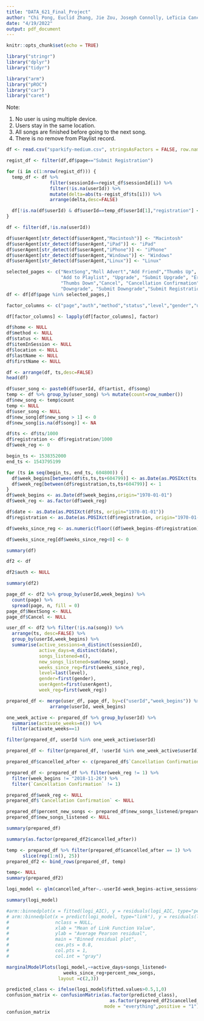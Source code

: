 ```yaml
---
title: "DATA_621_Final_Project"
author: "Chi Pong, Euclid Zhang, Jie Zou, Joseph Connolly, LeTicia Cancel"
date: "4/19/2022"
output: pdf_document
---
```


```r
knitr::opts_chunk$set(echo = TRUE)
```


```r
library("stringr")
library("dplyr")
library("tidyr")

library("arm")
library("pROC")
library("car")
library("caret")
```


Note:

1. No user is using multiple device.
2. Users stay in the same location.
3. All songs are finished before going to the next song.
4. There is no remove from Playlist record.




```r
df <- read.csv("sparkify-medium.csv", stringsAsFactors = FALSE, row.names=1)
```



```r
regist_df <- filter(df,df$page=="Submit Registration")

for (i in c(1:nrow(regist_df))) {
  temp_df <- df %>% 
                filter(sessionId==regist_df$sessionId[i]) %>%
                filter(!is.na(userId)) %>% 
                mutate(delta=abs(ts-regist_df$ts[i])) %>% 
                arrange(delta,desc=FALSE)

  df[!is.na(df$userId) & df$userId==temp_df$userId[1],"registration"] <- regist_df$ts[i]
}
```

```r
df <- filter(df,!is.na(userId))
```


```r
df$userAgent[str_detect(df$userAgent,"Macintosh")] <- "Macintosh"
df$userAgent[str_detect(df$userAgent,"iPad")] <- "iPad"
df$userAgent[str_detect(df$userAgent,"iPhone")] <- "iPhone"
df$userAgent[str_detect(df$userAgent,"Windows")] <- "Windows"
df$userAgent[str_detect(df$userAgent,"Linux")] <- "Linux"
```

```r
selected_pages <- c("NextSong","Roll Advert","Add Friend","Thumbs Up",
                    "Add to Playlist", "Upgrade", "Submit Upgrade", "Error",
                    "Thumbs Down","Cancel", "Cancellation Confirmation",
                    "Downgrade", "Submit Downgrade","Submit Registration")
df <- df[df$page %in% selected_pages,]
```


```r
factor_columns <- c("page","auth","method","status","level","gender","userAgent")

df[factor_columns] <- lapply(df[factor_columns], factor)
```

```r
df$home <- NULL
df$method <- NULL
df$status <- NULL
df$itemInSession <- NULL
df$location <- NULL
df$lastName <- NULL
df$firstName <- NULL
```


```r
df <- arrange(df, ts,desc=FALSE)
head(df)
```

```r
df$user_song <- paste0(df$userId, df$artist, df$song)
temp <- df %>% group_by(user_song) %>% mutate(count=row_number())
df$new_song <- temp$count
temp <- NULL
df$user_song <- NULL
df$new_song[df$new_song > 1] <- 0
df$new_song[is.na(df$song)] <- NA
```

```r
df$ts <- df$ts/1000
df$registration <- df$registration/1000
df$week_reg <- 0

begin_ts <- 1538352000
end_ts <- 1543795199

for (ts in seq(begin_ts, end_ts, 604800)) {
  df$week_begins[between(df$ts,ts,ts+604799)] <- as.Date(as.POSIXct(ts, origin="1970-01-01"))
  df$week_reg[between(df$registration,ts,ts+604799)] <- 1
}
df$week_begins <- as.Date(df$week_begins,origin="1970-01-01")
df$week_reg <- as.factor(df$week_reg)
```


```r
df$date <- as.Date(as.POSIXct(df$ts, origin="1970-01-01"))
df$registration <- as.Date(as.POSIXct(df$registration, origin="1970-01-01"))
```



```r
df$weeks_since_reg <- as.numeric(floor((df$week_begins-df$registration)/7)) 
```

```r
df$weeks_since_reg[df$weeks_since_reg<0] <- 0
```


```r
summary(df)
```

```r
df2 <- df
```

```r
df2$auth <- NULL

summary(df2)
```


```r
page_df <- df2 %>% group_by(userId,week_begins) %>% 
  count(page) %>% 
  spread(page, n, fill = 0)
page_df$NextSong <- NULL
page_df$Cancel <- NULL
```


```r
user_df <- df2 %>% filter(!is.na(song)) %>% 
  arrange(ts, desc=FALSE) %>% 
  group_by(userId,week_begins) %>% 
  summarise(active_sessions=n_distinct(sessionId),
            active_days=n_distinct(date),
            songs_listened=n(),
            new_songs_listened=sum(new_song),
            weeks_since_reg=first(weeks_since_reg),
            level=last(level),
            gender=first(gender),
            userAgent=first(userAgent),
            week_reg=first(week_reg))
```
```r
prepared_df <- merge(user_df, page_df, by=c("userId","week_begins")) %>% 
                arrange(userId, week_begins)
```


```r
one_week_active <- prepared_df %>% group_by(userId) %>% 
  summarise(activate_weeks=n()) %>% 
  filter(activate_weeks==1)

filter(prepared_df, userId %in% one_week_active$userId)

prepared_df <- filter(prepared_df, !userId %in% one_week_active$userId)
```

```r
prepared_df$cancelled_after <- c(prepared_df$`Cancellation Confirmation`[-1],0)
```


```r
prepared_df <- prepared_df %>% filter(week_reg != 1) %>% 
  filter(week_begins != "2018-11-26") %>% 
  filter(`Cancellation Confirmation` != 1)
```



```r
prepared_df$week_reg <- NULL
prepared_df$`Cancellation Confirmation` <- NULL

prepared_df$percent_new_songs <- prepared_df$new_songs_listened/prepared_df$songs_listened
prepared_df$new_songs_listened <- NULL

summary(prepared_df)
```
```r
summary(as.factor(prepared_df2$cancelled_after))
```
```r
temp <- prepared_df %>% filter(prepared_df$cancelled_after == 1) %>% 
      slice(rep(1:n(), 25))
prepared_df2 <- bind_rows(prepared_df, temp)

temp<- NULL
summary(prepared_df2)
```


```r
logi_model <- glm(cancelled_after~.-userId-week_begins-active_sessions+I(weeks_since_reg^2),family = binomial, prepared_df2)
```

```r
summary(logi_model)
```
```r
#arm::binnedplot(x = fitted(logi_AIC), y = residuals(logi_AIC, type="pearson"),
# arm::binnedplot(x = predict(logi_model, type="link"), y = residuals(logi_model, type="response"),                
#                 nclass = NULL, 
#                 xlab = "Mean of Link Function Value", 
#                 ylab = "Average Pearson residual", 
#                 main = "Binned residual plot", 
#                 cex.pts = 0.8, 
#                 col.pts = 1, 
#                 col.int = "gray")
``` 


```r
marginalModelPlots(logi_model,~+active_days+songs_listened+
                     weeks_since_reg+percent_new_songs,
                   layout =c(2,3))
```



```r
predicted_class <- ifelse(logi_model$fitted.values>0.5,1,0)
confusion_matrix <- confusionMatrix(as.factor(predicted_class),
                                      as.factor(prepared_df2$cancelled_after),
                                    mode = "everything",positive = "1")
confusion_matrix
```



```r

```









